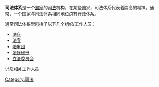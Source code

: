 '''司法体系'''是一个[[国家|国家]]的[[司法|司法]]机构，在某些国家，司法体系代表着崇高的精神。通常，一个国家与司法体系相同地位的有行政体系。

通常司法体系里包括了以下几个组织/工作人员：

*[[法庭|法庭]]
*[[法官|法官]]
*[[陪审团|陪审团]]
*[[法庭秘书|法庭秘书]]
*[[立法委员会|立法委员会]]

以及相关工作人员

[[Category:司法|Category:司法]]